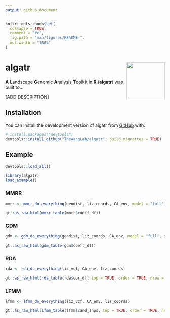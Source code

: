 ```yaml
---
output: github_document
---
```


<!-- README.md is generated from README.Rmd. Please edit that file -->

```r
knitr::opts_chunk$set(
  collapse = TRUE,
  comment = "#>",
  fig.path = "man/figures/README-",
  out.width = "100%"
)
```

# algatr <img src="man/figures/logo.png" align="right" height="120" />

**A** **L**andscape **G**enomic **A**nalysis **T**oolkit in **R** (**algatr**) was built to...

<!-- badges: start -->
<!-- badges: end -->
[ADD DESCRIPTION]

## Installation

You can install the development version of algatr from [GitHub](https://github.com/) with:

``` r
# install.packages("devtools")
devtools::install_github("TheWangLab/algatr", build_vignettes = TRUE)
```

## Example

```r
devtools::load_all()
```

```r
library(algatr)
load_example()
```

### MMRR
```r
mmrr <- mmrr_do_everything(gendist, liz_coords, CA_env, model = "full")
```
```r
gt::as_raw_html(mmrr_table(mmrr$coeff_df))
```


### GDM
```r
gdm <- gdm_do_everything(gendist, liz_coords, CA_env, model = "full", scale_gendist = TRUE)
```

```r
gt::as_raw_html(gdm_table(gdm$coeff_df))
```

### RDA
```r
rda <- rda_do_everything(liz_vcf, CA_env, liz_coords)
```

```r
gt::as_raw_html(rda_table(rda$cor_df, top = TRUE, order = TRUE, nrow = 5))
```

### LFMM
```r
lfmm <- lfmm_do_everything(liz_vcf, CA_env, liz_coords)
```

```r
gt::as_raw_html(lfmm_table(lfmm$cand_snps, top = TRUE, order = TRUE, nrow = 5))
```

